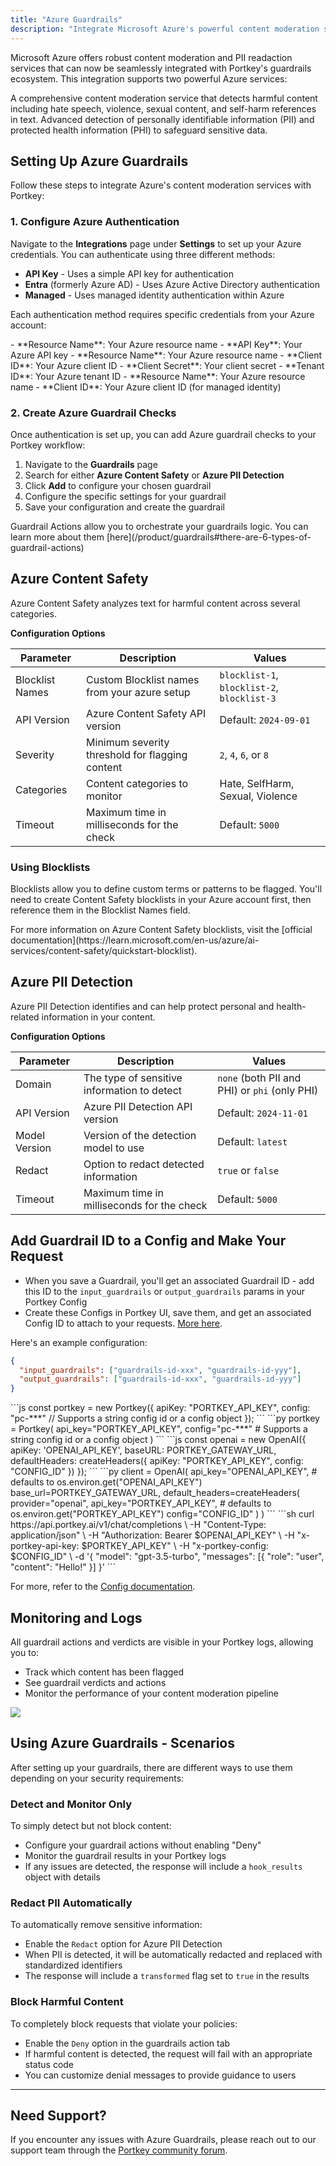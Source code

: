 ```yaml
---
title: "Azure Guardrails"
description: "Integrate Microsoft Azure's powerful content moderation services & PII guardrails with Portkey"
---
```


Microsoft Azure offers robust content moderation and PII readaction services that can now be seamlessly integrated with Portkey's guardrails ecosystem. This integration supports two powerful Azure services:

<CardGroup cols={2}>
  <Card title="Azure Content Safety" icon="shield-check">
    A comprehensive content moderation service that detects harmful content including hate speech, violence, sexual content, and self-harm references in text.
  </Card>
  <Card title="Azure PII Detection" icon="user-lock">
    Advanced detection of personally identifiable information (PII) and protected health information (PHI) to safeguard sensitive data.
  </Card>
</CardGroup>

## Setting Up Azure Guardrails

Follow these steps to integrate Azure's content moderation services with Portkey:

### 1. Configure Azure Authentication

Navigate to the **Integrations** page under **Settings** to set up your Azure credentials. You can authenticate using three different methods:

- **API Key** - Uses a simple API key for authentication
- **Entra** (formerly Azure AD) - Uses Azure Active Directory authentication
- **Managed** - Uses managed identity authentication within Azure

Each authentication method requires specific credentials from your Azure account:

<Tabs>
  <Tab title="API Key">
    - **Resource Name**: Your Azure resource name
    - **API Key**: Your Azure API key
  </Tab>
  <Tab title="Entra">
    - **Resource Name**: Your Azure resource name
    - **Client ID**: Your Azure client ID
    - **Client Secret**: Your client secret
    - **Tenant ID**: Your Azure tenant ID
  </Tab>
  <Tab title="Managed">
    - **Resource Name**: Your Azure resource name
    - **Client ID**: Your Azure client ID (for managed identity)
  </Tab>
</Tabs>

### 2. Create Azure Guardrail Checks

Once authentication is set up, you can add Azure guardrail checks to your Portkey workflow:

1. Navigate to the **Guardrails** page
2. Search for either **Azure Content Safety** or **Azure PII Detection**
3. Click **Add** to configure your chosen guardrail
4. Configure the specific settings for your guardrail
5. Save your configuration and create the guardrail

<Note>
    Guardrail Actions allow you to orchestrate your guardrails logic. You can learn more about them [here](/product/guardrails#there-are-6-types-of-guardrail-actions)
</Note>

## Azure Content Safety

Azure Content Safety analyzes text for harmful content across several categories.

**Configuration Options**

| Parameter | Description | Values |
|-----------|-------------|--------|
| Blocklist Names |  Custom Blocklist names from your azure setup | `blocklist-1`, `blocklist-2`, `blocklist-3` |
| API Version | Azure Content Safety API version | Default: `2024-09-01` |
| Severity | Minimum severity threshold for flagging content | `2`, `4`, `6`, or `8` |
| Categories | Content categories to monitor | Hate, SelfHarm, Sexual, Violence |
| Timeout | Maximum time in milliseconds for the check | Default: `5000` |

### Using Blocklists

Blocklists allow you to define custom terms or patterns to be flagged. You'll need to create Content Safety blocklists in your Azure account first, then reference them in the Blocklist Names field.

<Info>
For more information on Azure Content Safety blocklists, visit the [official documentation](https://learn.microsoft.com/en-us/azure/ai-services/content-safety/quickstart-blocklist).
</Info>

## Azure PII Detection

Azure PII Detection identifies and can help protect personal and health-related information in your content.

**Configuration Options**

| Parameter | Description | Values |
|-----------|-------------|--------|
| Domain | The type of sensitive information to detect | `none` (both PII and PHI) or `phi` (only PHI) |
| API Version | Azure PII Detection API version | Default: `2024-11-01` |
| Model Version | Version of the detection model to use | Default: `latest` |
| Redact | Option to redact detected information | `true` or `false` |
| Timeout | Maximum time in milliseconds for the check | Default: `5000` |

## Add Guardrail ID to a Config and Make Your Request

* When you save a Guardrail, you'll get an associated Guardrail ID - add this ID to the `input_guardrails` or `output_guardrails` params in your Portkey Config
* Create these Configs in Portkey UI, save them, and get an associated Config ID to attach to your requests. [More here](/product/ai-gateway/configs).

Here's an example configuration:

```json
{
  "input_guardrails": ["guardrails-id-xxx", "guardrails-id-yyy"],
  "output_guardrails": ["guardrails-id-xxx", "guardrails-id-yyy"]
}
```

<Tabs>
  <Tab title="NodeJS">
```js
const portkey = new Portkey({
    apiKey: "PORTKEY_API_KEY",
    config: "pc-***" // Supports a string config id or a config object
});
```
  </Tab>
  <Tab title="Python">
```py
portkey = Portkey(
    api_key="PORTKEY_API_KEY",
    config="pc-***" # Supports a string config id or a config object
)
```
  </Tab>
  <Tab title="OpenAI NodeJS">
```js
const openai = new OpenAI({
  apiKey: 'OPENAI_API_KEY',
  baseURL: PORTKEY_GATEWAY_URL,
  defaultHeaders: createHeaders({
    apiKey: "PORTKEY_API_KEY",
    config: "CONFIG_ID"
  })
});
```
  </Tab>
  <Tab title="OpenAI Python">
```py
client = OpenAI(
    api_key="OPENAI_API_KEY", # defaults to os.environ.get("OPENAI_API_KEY")
    base_url=PORTKEY_GATEWAY_URL,
    default_headers=createHeaders(
        provider="openai",
        api_key="PORTKEY_API_KEY", # defaults to os.environ.get("PORTKEY_API_KEY")
        config="CONFIG_ID"
    )
)
```
  </Tab>
<Tab title="cURL">
```sh
curl https://api.portkey.ai/v1/chat/completions \
  -H "Content-Type: application/json" \
  -H "Authorization: Bearer $OPENAI_API_KEY" \
  -H "x-portkey-api-key: $PORTKEY_API_KEY" \
  -H "x-portkey-config: $CONFIG_ID" \
  -d '{
    "model": "gpt-3.5-turbo",
    "messages": [{
        "role": "user",
        "content": "Hello!"
      }]
  }'
```
  </Tab>
</Tabs>

For more, refer to the [Config documentation](/product/ai-gateway/configs).




## Monitoring and Logs

All guardrail actions and verdicts are visible in your Portkey logs, allowing you to:

- Track which content has been flagged
- See guardrail verdicts and actions
- Monitor the performance of your content moderation pipeline


<Frame>
  <img src="/images/product/ai-gateway/ai-34.gif"/>
</Frame>


## Using Azure Guardrails - Scenarios

After setting up your guardrails, there are different ways to use them depending on your security requirements:

### Detect and Monitor Only

To simply detect but not block content:
- Configure your guardrail actions without enabling "Deny"
- Monitor the guardrail results in your Portkey logs
- If any issues are detected, the response will include a `hook_results` object with details

### Redact PII Automatically

To automatically remove sensitive information:
- Enable the `Redact` option for Azure PII Detection
- When PII is detected, it will be automatically redacted and replaced with standardized identifiers
- The response will include a `transformed` flag set to `true` in the results

### Block Harmful Content

To completely block requests that violate your policies:
- Enable the `Deny` option in the guardrails action tab
- If harmful content is detected, the request will fail with an appropriate status code
- You can customize denial messages to provide guidance to users


---

## Need Support?

If you encounter any issues with Azure Guardrails, please reach out to our support team through the [Portkey community forum](https://discord.gg/portkey-llms-in-prod-1143393887742861333).
